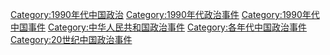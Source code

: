 [[Category:1990年代中国政治|Category:1990年代中国政治]]
[[Category:1990年代政治事件|Category:1990年代政治事件]]
[[Category:1990年代中国事件|Category:1990年代中国事件]]
[[Category:中华人民共和国政治事件|Category:中华人民共和国政治事件]]
[[Category:各年代中国政治事件|Category:各年代中国政治事件]]
[[Category:20世纪中国政治事件|Category:20世纪中国政治事件]]